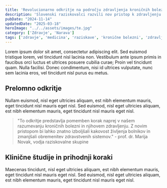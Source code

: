 ```yaml
---
title: 'Revolucionarno odkritje na področju zdravljenja kroničnih bolezni'
description: 'Slovenski raziskovalci razvili nov pristop k zdravljenju kroničnih bolezni, ki bi lahko izboljšal kakovost življenja milijonov ljudi po vsem svetu.'
pubDate: "2024-11-14"
updatedDate: "2025-03-18"
heroImage: "../../assets/images/te.jpg"
category: ['Zdravje', 'Narava']
tags: ['zdravje', 'medicina', 'raziskave', 'kronične bolezni', 'zdravljenje']
---
```


Lorem ipsum dolor sit amet, consectetur adipiscing elit. Sed euismod tristique lorem, vel tincidunt nisl lacinia non. Vestibulum ante ipsum primis in faucibus orci luctus et ultrices posuere cubilia curae; Proin vel tincidunt quam. Nulla facilisi. Donec condimentum, nisi id ultrices vulputate, nunc sem lacinia eros, vel tincidunt nisl purus eu metus.

## Prelomno odkritje

Nullam euismod, nisl eget ultricies aliquam, est nibh elementum mauris, eget tincidunt nisl mauris eget nisl. Sed euismod, nisl eget ultricies aliquam, est nibh elementum mauris, eget tincidunt nisl mauris eget nisl.

> "To odkritje predstavlja pomemben korak naprej v našem razumevanju kroničnih bolezni in njihovem zdravljenju. Z novim pristopom bi lahko znatno izboljšali kakovost življenja bolnikov in zmanjšali obremenitev zdravstvenih sistemov." - prof. dr. Marija Novak, vodja raziskovalne skupine

## Klinične študije in prihodnji koraki

Maecenas tincidunt, nisl eget ultricies aliquam, est nibh elementum mauris, eget tincidunt nisl mauris eget nisl. Sed euismod, nisl eget ultricies aliquam, est nibh elementum mauris, eget tincidunt nisl mauris eget nisl. 